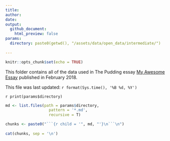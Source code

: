 ```yaml
---
title: 
author: 
date: 
output: 
  github_document:
    html_preview: false
params: 
  directory: paste0(getwd(), "/assets/data/open_data/intermediate/")
  
---
```


```r
knitr::opts_chunk$set(echo = TRUE)
```

This folder contains all of the data used in The Pudding essay [My Awesome Essay](https://pudding.cool) published in February 2018.

This file was last updated: `r format(Sys.time(), '%B %d, %Y')`

`r print(params$directory)`


```r
md <- list.files(path = params$directory,
                   pattern = '*.md', 
                   recursive = T)

chunks <- paste0("```{r child = '", md, "'}\n```\n")
 
cat(chunks, sep = '\n')
```
 

